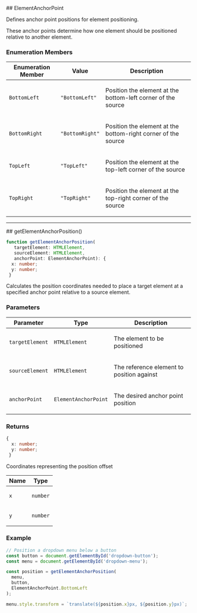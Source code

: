 
[//]: # (Do not edit directly)
[//]: # (Generated by the Cocokits TypeDoc custom theme on Fri Mar 14 2025)



<Meta title='Utils/DOM'/>
<MdxPage breadcrumb='Utils' title='DOM' tocItems={tocItems} hideThemeSwitcher={true}>
<div>
</div><div id="selection_elementanchorpoint">
## ElementAnchorPoint

Defines anchor point positions for element positioning.

These anchor points determine how one element should be positioned
relative to another element.

### Enumeration Members

<table class="arg-type-table arg-type-table--full-width">
<thead>
<tr>
<th>Enumeration Member</th>
<th>Value</th>
<th>Description</th>
</tr>
</thead>
<tbody>
<tr>
<td>

`BottomLeft`

</td>
<td>

`"BottomLeft"`

</td>
<td>

Position the element at the bottom-left corner of the source

</td>
</tr>
<tr>
<td>

`BottomRight`

</td>
<td>

`"BottomRight"`

</td>
<td>

Position the element at the bottom-right corner of the source

</td>
</tr>
<tr>
<td>

`TopLeft`

</td>
<td>

`"TopLeft"`

</td>
<td>

Position the element at the top-left corner of the source

</td>
</tr>
<tr>
<td>

`TopRight`

</td>
<td>

`"TopRight"`

</td>
<td>

Position the element at the top-right corner of the source

</td>
</tr>
</tbody>
</table>

***

</div><div id="selection_getelementanchorposition">
## getElementAnchorPosition()

```ts
function getElementAnchorPosition(
   targetElement: HTMLElement, 
   sourceElement: HTMLElement, 
   anchorPoint: ElementAnchorPoint): {
  x: number;
  y: number;
 }
```

Calculates the position coordinates needed to place a target element
at a specified anchor point relative to a source element.

### Parameters

<table class="arg-type-table arg-type-table--full-width">
<thead>
<tr>
<th>Parameter</th>
<th>Type</th>
<th>Description</th>
</tr>
</thead>
<tbody>
<tr>
<td>

`targetElement`

</td>
<td>

`HTMLElement`

</td>
<td>

The element to be positioned

</td>
</tr>
<tr>
<td>

`sourceElement`

</td>
<td>

`HTMLElement`

</td>
<td>

The reference element to position against

</td>
</tr>
<tr>
<td>

`anchorPoint`

</td>
<td>

`ElementAnchorPoint`

</td>
<td>

The desired anchor point position

</td>
</tr>
</tbody>
</table>

### Returns

```ts
{
  x: number;
  y: number;
 }
```

Coordinates representing the position offset

<table class="arg-type-table arg-type-table--full-width">
<thead>
<tr>
<th>Name</th>
<th>Type</th>
</tr>
</thead>
<tbody>
<tr>
<td>

`x`

</td>
<td>

`number`

</td>
</tr>
<tr>
<td>

`y`

</td>
<td>

`number`

</td>
</tr>
</tbody>
</table>

### Example

```ts
// Position a dropdown menu below a button
const button = document.getElementById('dropdown-button');
const menu = document.getElementById('dropdown-menu');

const position = getElementAnchorPosition(
  menu,
  button,
  ElementAnchorPoint.BottomLeft
);

menu.style.transform = `translate(${position.x}px, ${position.y}px)`;
```

</div>
</MdxPage>
